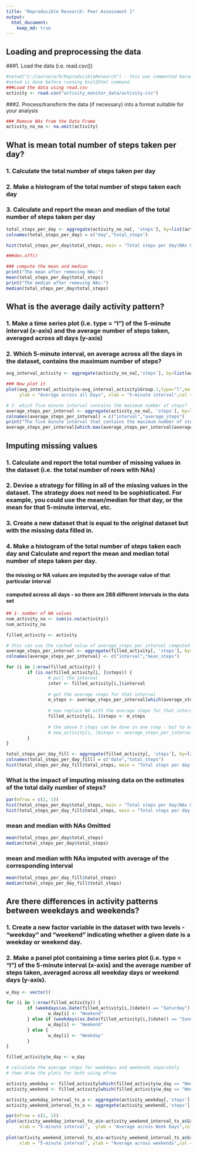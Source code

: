 ```yaml
---
title: "Reproducible Research: Peer Assessment 1"
output: 
  html_document:
    keep_md: true
---
```



## Loading and preprocessing the data
###1. Load the data (i.e. read.csv())
```r
#setwd("C:/Coursera/R/ReproducibleResearch") - this was commented because of knit2html does not like the setwd in code chunks
#setwd is done before running knit2html command 
###Load the data using read.csv
activity <- read.csv("activity_monitor_data/activity.csv")
```


###2. Process/transform the data (if necessary) into a format suitable for your analysis
```r
### Remove NAs from the Data Frame
activity_no_na <- na.omit(activity)
```


## What is mean total number of steps taken per day?
### 1. Calculate the total number of steps taken per day
### 2. Make a histogram of the total number of steps taken each day
### 3. Calculate and report the mean and median of the total number of steps taken per day
```r
total_steps_per_day <- aggregate(activity_no_na[, 'steps'], by=list(activity_no_na$date), FUN=sum)
colnames(total_steps_per_day) = c("day","total_steps")

hist(total_steps_per_day$total_steps, main = "Total steps per day(NAs Omitted)", xlab = "steps",ylab="Frequency (Number of Days)",col="grey")

###dev.off()

### compute the mean and median
print("The mean after removing NAs:")
mean(total_steps_per_day$total_steps)
print("The median after removing NAs:")
median(total_steps_per_day$total_steps)
```

## What is the average daily activity pattern?
### 1. Make a time series plot (i.e. type = "l") of the 5-minute interval (x-axis) and the average number of steps taken, averaged across all days (y-axis)
### 2. Which 5-minute interval, on average across all the days in the dataset, contains the maximum number of steps?
```r
avg_interval_activity <- aggregate(activity_no_na[,'steps'], by=list(activity_no_na$interval), FUN=mean)

### Now plot it
plot(avg_interval_activity$x~avg_interval_activity$Group.1,type="l",main = "Average number of steps",
     ylab = "Average across all Days", xlab = "5-minute interval",col = "blue")

# 2- which five minute interval contains the maximum number of steps?
average_steps_per_interval <- aggregate(activity_no_na[, 'steps'], by=list(activity_no_na$interval), FUN=mean)
colnames(average_steps_per_interval) = c("interval","average_steps")
print("The five minute interval that contains the maximum number of steps:")
average_steps_per_interval[which.max(average_steps_per_interval$average_steps),]$interval

```

## Imputing missing values
### 1. Calculate and report the total number of missing values in the dataset (i.e. the total number of rows with NAs)
### 2. Devise a strategy for filling in all of the missing values in the dataset. The strategy does not need to be sophisticated. For example, you could use the mean/median for that day, or the mean for that 5-minute interval, etc.
### 3. Create a new dataset that is equal to the original dataset but with the missing data filled in.
### 4. Make a histogram of the total number of steps taken each day and Calculate and report the mean and median total number of steps taken per day.

#### the missing or NA values are imputed by the average value of that particular interval
#### computed across all days - so there are 288 different intervals in the data set

```r

## 1- number of NA values
num_activity_na <- sum(is.na(activity))
num_activity_na

filled_activity <- activity

# this can use the cached value of average_steps_per_interval computed before
average_steps_per_interval <- aggregate(filled_activity[, 'steps'], by=list(filled_activity$interval), FUN=mean,na.rm=TRUE)
colnames(average_steps_per_interval) <- c("interval","mean_steps")

for (i in 1:nrow(filled_activity)) {
        if (is.na(filled_activity[i, ]$steps)) {
                # pull the interval
                inter <- filled_activity[i,]$interval
                
                # get the average steps for that interval
                m_steps <- average_steps_per_interval[which(average_steps_per_interval$interval == inter),]$mean_steps
                
                # now replace NA with the average steps for that interval
                filled_activity[i, ]$steps <- m_steps
                
                # the above 3 steps can be done in one step - but to make the code more readable 
                # new_activity[i, ]$steps <- average_steps_per_interval[which(average_steps_per_interval$interval == new_activity[i,]$interval),]$mean_steps
        }
}

total_steps_per_day_fill <- aggregate(filled_activity[, 'steps'], by=list(filled_activity$date), FUN=sum)
colnames(total_steps_per_day_fill) = c("date","total_steps")
hist(total_steps_per_day_fill$total_steps, main = "Total steps per day (NA Imputed)", xlab = "steps",col="grey")
```

### What is the impact of imputing missing data on the estimates of the total daily number of steps?
```r
par(mfrow = c(2, 1)) 
hist(total_steps_per_day$total_steps, main = "Total steps per day(NAs Omitted)", xlab = "steps",col="grey")
hist(total_steps_per_day_fill$total_steps, main = "Total steps per day (NA Imputed)", xlab = "steps",col="grey")
```

### mean and median with NAs Omitted
```r
mean(total_steps_per_day$total_steps)
median(total_steps_per_day$total_steps)
```
### mean and median with NAs imputed with average of the corresponding interval
```r
mean(total_steps_per_day_fill$total_steps)
median(total_steps_per_day_fill$total_steps)
```

## Are there differences in activity patterns between weekdays and weekends?
### 1. Create a new factor variable in the dataset with two levels - "weekday" and "weekend" indicating whether a given date is a weekday or weekend day.
### 2. Make a panel plot containing a time series plot (i.e. type = "l") of the 5-minute interval (x-axis) and the average number of steps taken, averaged across all weekday days or weekend days (y-axis).

```r
w_day <- vector()

for (i in 1:nrow(filled_activity)) {
        if (weekdays(as.Date(filled_activity[i,]$date)) == "Saturday") {
                w_day[i] <- "Weekend"
        } else if (weekdays(as.Date(filled_activity[i,]$date)) == "Sunday") {
                w_day[i] <- "Weekend"
        } else {
                w_day[i] <- "Weekday"
        }
}

filled_activity$w_day <- w_day

# calculate the average steps for weekdays and weekends separately
# then draw the plots for both using mfrow

activity_weekday <- filled_activity[which(filled_activity$w_day == "Weekday"),]
activity_weekend <- filled_activity[which(filled_activity$w_day == "Weekend"),]

activity_weekday_interval_ts_a <- aggregate(activity_weekday[,'steps'], by=list(activity_weekday$interval), FUN=mean)
activity_weekend_interval_ts_a <- aggregate(activity_weekend[,'steps'], by=list(activity_weekend$interval), FUN=mean)

par(mfrow = c(2, 1)) 
plot(activity_weekday_interval_ts_a$x~activity_weekend_interval_ts_a$Group.1,type="l",main = "Average number of steps",
     xlab = "5-minute interval",  ylab = "Average across Week Days",col = "blue")
     
plot(activity_weekend_interval_ts_a$x~activity_weekend_interval_ts_a$Group.1,type="l",main = "Average number of steps", 
     xlab = "5-minute interval", ylab = "Average across weekends",col = "red")
     
```

